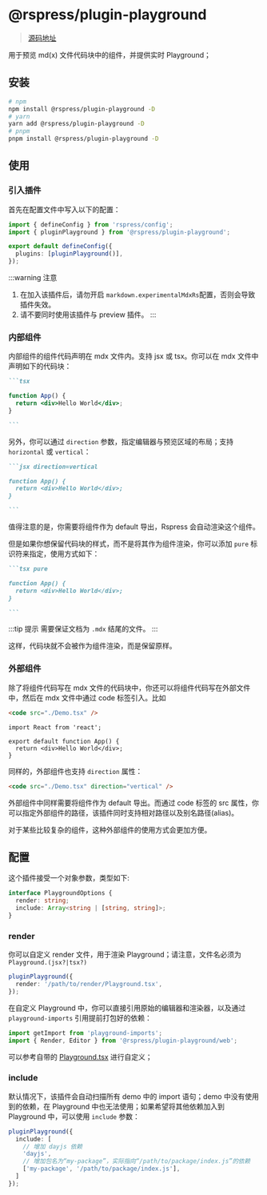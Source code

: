 # @rspress/plugin-playground

> [源码地址](https://github.com/web-infra-dev/rspress/tree/main/packages/plugin-playground)

用于预览 md(x) 文件代码块中的组件，并提供实时 Playground；

## 安装

```bash
# npm
npm install @rspress/plugin-playground -D
# yarn
yarn add @rspress/plugin-playground -D
# pnpm
pnpm install @rspress/plugin-playground -D
```

## 使用

### 引入插件

首先在配置文件中写入以下的配置：

```ts title="rspress.config.ts"
import { defineConfig } from 'rspress/config';
import { pluginPlayground } from '@rspress/plugin-playground';

export default defineConfig({
  plugins: [pluginPlayground()],
});
```

:::warning 注意
1. 在加入该插件后，请勿开启 `markdown.experimentalMdxRs`配置，否则会导致插件失效。
2. 请不要同时使用该插件与 preview 插件。
:::

### 内部组件

内部组件的组件代码声明在 mdx 文件内。支持 jsx 或 tsx。你可以在 mdx 文件中声明如下的代码块：

````md
```tsx

function App() {
  return <div>Hello World</div>;
}

```
````

另外，你可以通过 `direction` 参数，指定编辑器与预览区域的布局；支持 `horizontal` 或 `vertical`：

````md
```jsx direction=vertical

function App() {
  return <div>Hello World</div>;
}

```
````

值得注意的是，你需要将组件作为 default 导出，Rspress 会自动渲染这个组件。

但是如果你想保留代码块的样式，而不是将其作为组件渲染，你可以添加 `pure` 标识符来指定，使用方式如下：

````md pure
```tsx pure

function App() {
  return <div>Hello World</div>;
}

```
````

:::tip 提示
需要保证文档为 `.mdx` 结尾的文件。
:::

这样，代码块就不会被作为组件渲染，而是保留原样。

### 外部组件

除了将组件代码写在 mdx 文件的代码块中，你还可以将组件代码写在外部文件中，然后在 mdx 文件中通过 code 标签引入。比如

```md title="example.mdx"
<code src="./Demo.tsx" />
```

```tsx title="Demo.tsx"
import React from 'react';

export default function App() {
  return <div>Hello World</div>;
}
```

同样的，外部组件也支持 `direction` 属性：

```md title="example.mdx"
<code src="./Demo.tsx" direction="vertical" />
```

外部组件中同样需要将组件作为 default 导出。而通过 code 标签的 src 属性，你可以指定外部组件的路径，该插件同时支持相对路径以及别名路径(alias)。

对于某些比较复杂的组件，这种外部组件的使用方式会更加方便。

## 配置

这个插件接受一个对象参数，类型如下:

```ts
interface PlaygroundOptions {
  render: string;
  include: Array<string | [string, string]>;
}
```

### render
你可以自定义 render 文件，用于渲染 Playground；请注意，文件名必须为 `Playground.(jsx?|tsx?)`
```ts
pluginPlayground({
  render: '/path/to/render/Playground.tsx',
});
```

在自定义 Playground 中，你可以直接引用原始的编辑器和渲染器，以及通过 `playground-imports` 引用提前打包好的依赖：
```ts
import getImport from 'playground-imports';
import { Render, Editor } from '@rspress/plugin-playground/web';
```

可以参考自带的 [Playground.tsx](https://github.com/web-infra-dev/rspress/tree/main/packages/plugin-playground/static/global-components/Playground.tsx) 进行自定义；

### include
默认情况下，该插件会自动扫描所有 demo 中的 import 语句；demo 中没有使用到的依赖，在 Playground 中也无法使用；如果希望将其他依赖加入到 Playground 中，可以使用 `include` 参数：

```ts
pluginPlayground({
  include: [
    // 增加 dayjs 依赖
    'dayjs',
    // 增加包名为“my-package”，实际指向“/path/to/package/index.js”的依赖
    ['my-package', '/path/to/package/index.js'],
  ]
});
```

